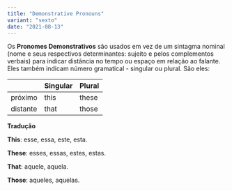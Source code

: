 ```yaml
---
title: "Demonstrative Pronouns"
variant: "sexto"
date: "2021-08-13"
---
```


Os **Pronomes Demonstrativos** são usados em vez de um sintagma nominal (nome e seus respectivos determinantes: sujeito e pelos complementos verbais) para indicar distância no tempo ou espaço em relação ao falante. Eles também indicam número gramatical - singular ou plural. São eles:

|          | Singular | Plural |
| -------- | -------- | ------ |
| próximo  | this     | these  |
| distante | that     | those  |

**Tradução**

**This**: esse, essa, este, esta.

**These**: esses, essas, estes, estas.

**That**: aquele, aquela.

**Those**: aqueles, aquelas.
